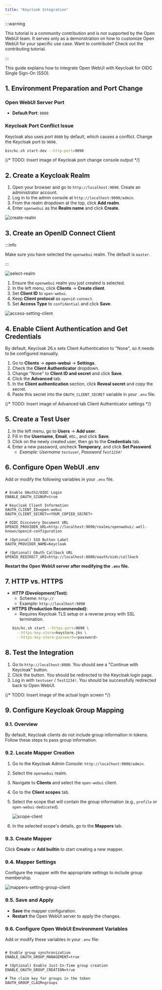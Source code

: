 ```yaml
---
title: "Keycloak Integration"
---
```


:::warning

This tutorial is a community contribution and is not supported by the Open WebUI team. It serves only as a demonstration on how to customize Open WebUI for your specific use case. Want to contribute? Check out the contributing tutorial.

:::

This guide explains how to integrate Open WebUI with Keycloak for OIDC Single Sign-On (SSO).

## 1. Environment Preparation and Port Change

### Open WebUI Server Port
- **Default Port**: `8080`

### Keycloak Port Conflict Issue
Keycloak also uses port `8080` by default, which causes a conflict. Change the Keycloak port to `9090`.

```bash
bin/kc.sh start-dev --http-port=9090
```
{/* TODO: Insert image of Keycloak port change console output */}

## 2. Create a Keycloak Realm

1.  Open your browser and go to `http://localhost:9090`. Create an administrator account.
2.  Log in to the admin console at `http://localhost:9090/admin`.
3.  From the realm dropdown at the top, click **Add realm**.
4.  Enter `openwebui` as the **Realm name** and click **Create**.

![create-realm](/images/features/auth/keycloak/create-realm.png)

## 3. Create an OpenID Connect Client

:::info

Make sure you have selected the `openwebui` realm. The default is `master`.

:::

![select-realm](/images/features/auth/keycloak/select-realm.png)

1.  Ensure the `openwebui` realm you just created is selected.
2.  In the left menu, click **Clients** → **Create client**.
3.  Set **Client ID** to `open-webui`.
4.  Keep **Client protocol** as `openid-connect`.
5.  Set **Access Type** to `confidential` and click **Save**.

![access-setting-client](/images/features/auth/keycloak/access-setting-client.png)

## 4. Enable Client Authentication and Get Credentials

By default, Keycloak 26.x sets Client Authentication to "None", so it needs to be configured manually.

1.  Go to **Clients** → **open-webui** → **Settings**.
2.  Check the **Client Authenticator** dropdown.
3.  Change "None" to **Client ID and secret** and click **Save**.
4.  Click the **Advanced** tab.
5.  In the **Client authentication** section, click **Reveal secret** and copy the secret.
6.  Paste this secret into the `OAUTH_CLIENT_SECRET` variable in your `.env` file.

{/* TODO: Insert image of Advanced tab Client Authenticator settings */}

## 5. Create a Test User

1.  In the left menu, go to **Users** → **Add user**.
2.  Fill in the **Username**, **Email**, etc., and click **Save**.
3.  Click on the newly created user, then go to the **Credentials** tab.
4.  Enter a new password, uncheck **Temporary**, and click **Set Password**.
    -   *Example: Username `testuser`, Password `Test1234!`*

## 6. Configure Open WebUI .env

Add or modify the following variables in your `.env` file.

```env

# Enable OAuth2/OIDC Login
ENABLE_OAUTH_SIGNUP=true

# Keycloak Client Information
OAUTH_CLIENT_ID=open-webui
OAUTH_CLIENT_SECRET=<YOUR_COPIED_SECRET>

# OIDC Discovery Document URL
OPENID_PROVIDER_URL=http://localhost:9090/realms/openwebui/.well-known/openid-configuration

# (Optional) SSO Button Label
OAUTH_PROVIDER_NAME=Keycloak

# (Optional) OAuth Callback URL
OPENID_REDIRECT_URI=http://localhost:8080/oauth/oidc/callback
```
**Restart the Open WebUI server after modifying the `.env` file.**

## 7. HTTP vs. HTTPS

-   **HTTP (Development/Test)**:
    -   Scheme: `http://`
    -   Example: `http://localhost:9090`
-   **HTTPS (Production Recommended)**:
    -   Requires Keycloak TLS setup or a reverse proxy with SSL termination.
    ```bash
    bin/kc.sh start --https-port=9090 \
      --https-key-store=keystore.jks \
      --https-key-store-password=<password>
    ```

## 8. Test the Integration

1.  Go to `http://localhost:8080`. You should see a "Continue with Keycloak" button.
2.  Click the button. You should be redirected to the Keycloak login page.
3.  Log in with `testuser` / `Test1234!`. You should be successfully redirected back to Open WebUI.

{/* TODO: Insert image of the actual login screen */}

## 9. Configure Keycloak Group Mapping

### 9.1. Overview
By default, Keycloak clients do not include group information in tokens. Follow these steps to pass group information.

### 9.2. Locate Mapper Creation
1.  Go to the Keycloak Admin Console: `http://localhost:9090/admin`.
2.  Select the `openwebui` realm.
3.  Navigate to **Clients** and select the `open-webui` client.
4.  Go to the **Client scopes** tab.
5.  Select the scope that will contain the group information (e.g., `profile` or `open-webui-dedicated`).

    ![scope-client](/images/features/auth/keycloak/scope-client.png)

6.  In the selected scope's details, go to the **Mappers** tab.

### 9.3. Create Mapper
Click **Create** or **Add builtin** to start creating a new mapper.

### 9.4. Mapper Settings
Configure the mapper with the appropriate settings to include group membership.

![mappers-setting-group-client](/images/features/auth/keycloak/mappers-setting-group-client.png)

### 9.5. Save and Apply
-   **Save** the mapper configuration.
-   **Restart** the Open WebUI server to apply the changes.

### 9.6. Configure Open WebUI Environment Variables
Add or modify these variables in your `.env` file:

```env

# Enable group synchronization
ENABLE_OAUTH_GROUP_MANAGEMENT=true

# (Optional) Enable Just-In-Time group creation
ENABLE_OAUTH_GROUP_CREATION=true

# The claim key for groups in the token
OAUTH_GROUP_CLAIM=groups
